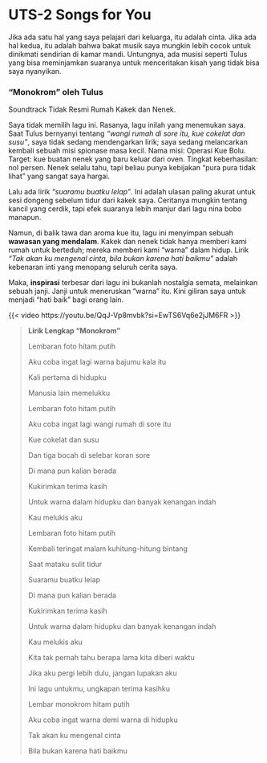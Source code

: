 # UTS-2 Songs for You

Jika ada satu hal yang saya pelajari dari keluarga, itu adalah cinta. Jika ada hal kedua, itu adalah bahwa bakat musik saya mungkin lebih cocok untuk dinikmati sendirian di kamar mandi. Untungnya, ada musisi seperti Tulus yang bisa meminjamkan suaranya untuk menceritakan kisah yang tidak bisa saya nyanyikan.

### "Monokrom" oleh Tulus

Soundtrack Tidak Resmi Rumah Kakek dan Nenek.

Saya tidak memilih lagu ini. Rasanya, lagu inilah yang menemukan saya. Saat Tulus bernyanyi tentang *"wangi rumah di sore itu, kue cokelat dan susu"*, saya tidak sedang mendengarkan lirik; saya sedang melancarkan kembali sebuah misi spionase masa kecil. Nama misi: Operasi Kue Bolu. Target: kue buatan nenek yang baru keluar dari oven. Tingkat keberhasilan: nol persen. Nenek selalu tahu, tapi beliau punya kebijakan "pura pura tidak lihat" yang sangat saya hargai.

Lalu ada lirik *"suaramu buatku lelap"*. Ini adalah ulasan paling akurat untuk sesi dongeng sebelum tidur dari kakek saya. Ceritanya mungkin tentang kancil yang cerdik, tapi efek suaranya lebih manjur dari lagu nina bobo manapun.

Namun, di balik tawa dan aroma kue itu, lagu ini menyimpan sebuah **wawasan yang mendalam**. Kakek dan nenek tidak hanya memberi kami rumah untuk berteduh; mereka memberi kami "warna" dalam hidup. Lirik *"Tak akan ku mengenal cinta, bila bukan karena hati baikmu"* adalah kebenaran inti yang menopang seluruh cerita saya.

Maka, **inspirasi** terbesar dari lagu ini bukanlah nostalgia semata, melainkan sebuah janji. Janji untuk meneruskan "warna" itu. Kini giliran saya untuk menjadi "hati baik" bagi orang lain.

{{< video https://youtu.be/QqJ-Vp8mvbk?si=EwTS6Vq6e2jJM6FR >}}

> **Lirik Lengkap "Monokrom"**
>
> Lembaran foto hitam putih
>
> Aku coba ingat lagi warna bajumu kala itu
>
> Kali pertama di hidupku
>
> Manusia lain memelukku
>
> Lembaran foto hitam putih
>
> Aku coba ingat lagi wangi rumah di sore itu
>
> Kue cokelat dan susu
>
> Dan tiga bocah di selebar koran sore
>
> Di mana pun kalian berada
>
> Kukirimkan terima kasih
>
> Untuk warna dalam hidupku dan banyak kenangan indah
>
> Kau melukis aku
>
> Lembaran foto hitam putih
>
> Kembali teringat malam kuhitung-hitung bintang
>
> Saat mataku sulit tidur
>
> Suaramu buatku lelap
>
> Di mana pun kalian berada
>
> Kukirimkan terima kasih
>
> Untuk warna dalam hidupku dan banyak kenangan indah
>
> Kau melukis aku
>
> Kita tak pernah tahu berapa lama kita diberi waktu
>
> Jika aku pergi lebih dulu, jangan lupakan aku
>
> Ini lagu untukmu, ungkapan terima kasihku
>
> Lembar monokrom hitam putih
>
> Aku coba ingat warna demi warna di hidupku
>
> Tak akan ku mengenal cinta
>
> Bila bukan karena hati baikmu